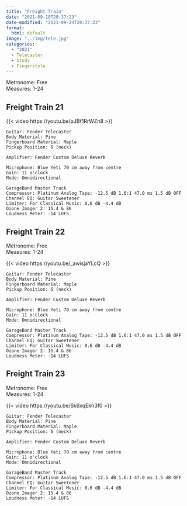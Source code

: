 ```yaml
---
title: "Freight Train"
date: "2021-09-18T20:37:23"
date-modified: "2021-09-24T20:37:23"
format: 
  html: default
image: "../img/tele.jpg"
categories:
  - "2021"
  - Telecaster
  - Study
  - Fingerstyle
---
```


Metronome: Free\
Measures: 1-24

## Freight Train 21

{{< video https://youtu.be/pJBf1RrWZn8 >}}

```
Guitar: Fender Telecaster
Body Material: Pine
Fingerboard Material: Maple
Pickup Position: 5 (neck)

Amplifier: Fender Custom Deluxe Reverb

Microphone: Blue Yeti 70 cm away from centre
Gain: 11 o'clock
Mode: Omnidirectional

GarageBand Master Track
Compressor: Platinum Analog Tape: -12.5 dB 1.6:1 47.0 ms 1.5 dB OFF
Channel EQ: Guitar Sweetener 
Limiter: For Classical Music: 0.6 dB -4.4 dB
Ozone Imager 2: 15.4 & 86
Loudness Meter: -14 LUFS
```

## Freight Train 22

Metronome: Free\
Measures: 1-24

{{< video https://youtu.be/_awisjaYLcQ >}}

```         
Guitar: Fender Telecaster
Body Material: Pine
Fingerboard Material: Maple
Pickup Position: 5 (neck)

Amplifier: Fender Custom Deluxe Reverb

Microphone: Blue Yeti 70 cm away from centre
Gain: 11 o'clock
Mode: Omnidirectional

GarageBand Master Track
Compressor: Platinum Analog Tape: -12.5 dB 1.6:1 47.0 ms 1.5 dB OFF
Channel EQ: Guitar Sweetener 
Limiter: For Classical Music: 0.6 dB -4.4 dB
Ozone Imager 2: 15.4 & 86
Loudness Meter: -14 LUFS
```

## Freight Train 23

Metronome: Free\
Measures: 1-24

{{< video https://youtu.be/6k6xqEkh3f0 >}}

```
Guitar: Fender Telecaster
Body Material: Pine
Fingerboard Material: Maple
Pickup Position: 5 (neck)

Amplifier: Fender Custom Deluxe Reverb

Microphone: Blue Yeti 70 cm away from centre
Gain: 11 o'clock
Mode: Omnidirectional

GarageBand Master Track
Compressor: Platinum Analog Tape: -12.5 dB 1.6:1 47.0 ms 1.5 dB OFF
Channel EQ: Guitar Sweetener 
Limiter: For Classical Music: 0.6 dB -4.4 dB
Ozone Imager 2: 15.4 & 86
Loudness Meter: -14 LUFS
```
